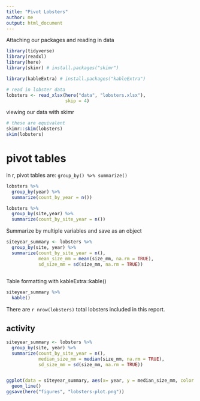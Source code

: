```yaml
---
title: "Pivot Lobsters"
author: me
output: html_document
---
```


Attaching our packages and reading in data

```r
library(tidyverse)
library(readxl)
library(here)
library(skimr) # install.packages("skimr")

library(kableExtra) # install.packages("kableExtra")

# read in lobster data
lobsters <- read_xlsx(here("data", "lobsters.xlsx"),
                      skip = 4)
```

viewing our data with skimr

```r
# these are equivalent
skimr::skim(lobsters)
skim(lobsters)
```


# pivot tables 
in r, pivot tables are: `group_by() %>% summarize()`


```r
lobsters %>% 
  group_by(year) %>% 
  summarize(count_by_year = n())

lobsters %>% 
  group_by(site,year) %>% 
  summarize(count_by_site_year = n())
```


Summarize by multiple variables
and save as an object
```r
siteyear_summary <- lobsters %>% 
  group_by(site, year) %>% 
  summarize(count_by_site_year = n(), 
            mean_size_mm = mean(size_mm, na.rm = TRUE),
            sd_size_mm = sd(size_mm, na.rm = TRUE))
  
```


Table formatting with kableExtra::kable()
```r
siteyear_summary %>% 
  kable()
```


There are `r nrow(lobsters)` total lobsters included in this report.


## activity

```r
siteyear_summary <- lobsters %>% 
  group_by(site, year) %>% 
  summarize(count_by_site_year = n(), 
            median_size_mm = median(size_mm, na.rm = TRUE),
            sd_size_mm = sd(size_mm, na.rm = TRUE))


ggplot(data = siteyear_summary, aes(x= year, y = median_size_mm, color = site)) +
  geom_line()
ggsave(here("figures", "lobsters-plot.png"))
  
```


